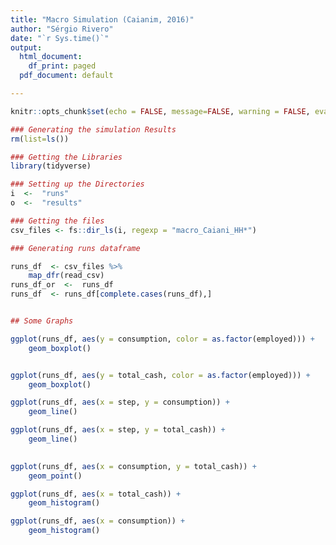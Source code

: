 ```yaml
---
title: "Macro Simulation (Caianim, 2016)"
author: "Sérgio Rivero"
date: "`r Sys.time()`"
output:
  html_document:
    df_print: paged
  pdf_document: default

---
```


```r
knitr::opts_chunk$set(echo = FALSE, message=FALSE, warning = FALSE, eval = TRUE)

### Generating the simulation Results
rm(list=ls())
```


```r

### Getting the Libraries
library(tidyverse)

```


```r

### Setting up the Directories
i  <-  "runs"
o  <-  "results"
```



```r

### Getting the files 
csv_files <- fs::dir_ls(i, regexp = "macro_Caiani_HH*")

```



```r

### Generating runs dataframe

runs_df  <- csv_files %>%
    map_dfr(read_csv)
runs_df_or  <-  runs_df
runs_df  <- runs_df[complete.cases(runs_df),]



```


```r
## Some Graphs

ggplot(runs_df, aes(y = consumption, color = as.factor(employed))) +
    geom_boxplot()


ggplot(runs_df, aes(y = total_cash, color = as.factor(employed))) +
    geom_boxplot()

```







```r


ggplot(runs_df, aes(x = step, y = consumption)) +
    geom_line()

ggplot(runs_df, aes(x = step, y = total_cash)) +
    geom_line()
   

ggplot(runs_df, aes(x = consumption, y = total_cash)) +
    geom_point()

ggplot(runs_df, aes(x = total_cash)) +
    geom_histogram()

ggplot(runs_df, aes(x = consumption)) +
    geom_histogram()


```
